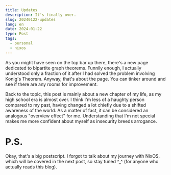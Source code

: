 ```yaml
---
title: Updates
description: It's finally over.
slug: 20240122-updates
lang: en
date: 2024-01-22
type: Post
tags:
  - personal
  - nixos
---
```


As you might have seen on the top bar up there, there's a new page dedicated to bipartite graph theorems.
Funnily enough, I actually understood only a fraction of it after I had solved the problem involving Konig's Theorem.
Anyway, that's about the page. You can tinker around and see if there are any rooms for improvement.

Back to the topic, this post is mainly about a new chapter of my life, as my high school era is almost over.
I think I'm less of a haughty person compared to my past, having changed a lot chiefly due to a shifted awareness
of the world. As a matter of fact, it can be considered an analogous "overview effect" for me. Understanding that
I'm not special makes me more confident about myself as insecurity breeds arrogance.

# P.S.

Okay, that's a big postscript. I forgot to talk about my journey with NixOS, which
will be covered in the next post, so stay tuned ^\_^ (for anyone who actually reads
this blog).
